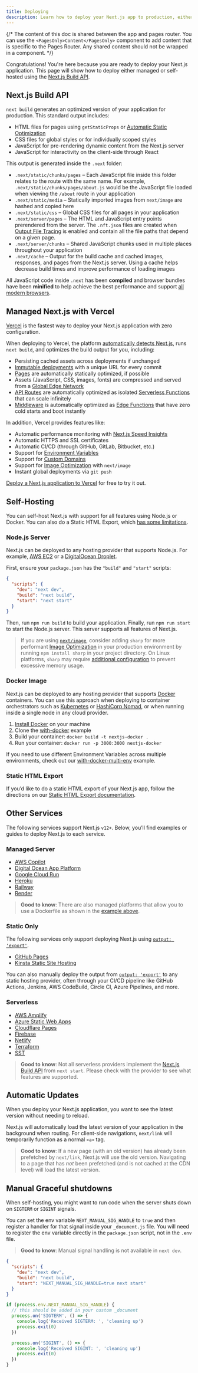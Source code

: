 ```yaml
---
title: Deploying
description: Learn how to deploy your Next.js app to production, either managed or self-hosted.
---
```


{/* The content of this doc is shared between the app and pages router. You can use the `<PagesOnly>Content</PagesOnly>` component to add content that is specific to the Pages Router. Any shared content should not be wrapped in a component. */}

Congratulations! You're here because you are ready to deploy your Next.js application. This page will show how to deploy either managed or self-hosted using the [Next.js Build API](#nextjs-build-api).

## Next.js Build API

`next build` generates an optimized version of your application for production. This standard output includes:

- HTML files for pages using `getStaticProps` or [Automatic Static Optimization](/docs/pages/building-your-application/rendering/automatic-static-optimization)
- CSS files for global styles or for individually scoped styles
- JavaScript for pre-rendering dynamic content from the Next.js server
- JavaScript for interactivity on the client-side through React

This output is generated inside the `.next` folder:

- `.next/static/chunks/pages` – Each JavaScript file inside this folder relates to the route with the same name. For example, `.next/static/chunks/pages/about.js` would be the JavaScript file loaded when viewing the `/about` route in your application
- `.next/static/media` – Statically imported images from `next/image` are hashed and copied here
- `.next/static/css` – Global CSS files for all pages in your application
- `.next/server/pages` – The HTML and JavaScript entry points prerendered from the server. The `.nft.json` files are created when [Output File Tracing](/docs/pages/api-reference/next-config-js/output) is enabled and contain all the file paths that depend on a given page.
- `.next/server/chunks` – Shared JavaScript chunks used in multiple places throughout your application
- `.next/cache` – Output for the build cache and cached images, responses, and pages from the Next.js server. Using a cache helps decrease build times and improve performance of loading images

All JavaScript code inside `.next` has been **compiled** and browser bundles have been **minified** to help achieve the best performance and support [all modern browsers](/docs/architecture/supported-browsers).

## Managed Next.js with Vercel

[Vercel](https://vercel.com?utm_source=next-site&utm_medium=docs&utm_campaign=next-website) is the fastest way to deploy your Next.js application with zero configuration.

When deploying to Vercel, the platform [automatically detects Next.js](https://vercel.com/solutions/nextjs?utm_source=next-site&utm_medium=docs&utm_campaign=next-website), runs `next build`, and optimizes the build output for you, including:

- Persisting cached assets across deployments if unchanged
- [Immutable deployments](https://vercel.com/features/previews?utm_source=next-site&utm_medium=docs&utm_campaign=next-website) with a unique URL for every commit
- [Pages](/docs/pages/building-your-application/rendering/automatic-static-optimization) are automatically statically optimized, if possible
- Assets (JavaScript, CSS, images, fonts) are compressed and served from a [Global Edge Network](https://vercel.com/features/infrastructure?utm_source=next-site&utm_medium=docs&utm_campaign=next-website)
- [API Routes](/docs/pages/building-your-application/routing/api-routes) are automatically optimized as isolated [Serverless Functions](https://vercel.com/features/infrastructure?utm_source=next-site&utm_medium=docs&utm_campaign=next-website) that can scale infinitely
- [Middleware](/docs/pages/building-your-application/routing/middleware) is automatically optimized as [Edge Functions](https://vercel.com/features/edge-functions?utm_source=next-site&utm_medium=docs&utm_campaign=next-website) that have zero cold starts and boot instantly

In addition, Vercel provides features like:

- Automatic performance monitoring with [Next.js Speed Insights](https://vercel.com/analytics?utm_source=next-site&utm_medium=docs&utm_campaign=next-website)
- Automatic HTTPS and SSL certificates
- Automatic CI/CD (through GitHub, GitLab, Bitbucket, etc.)
- Support for [Environment Variables](https://vercel.com/docs/environment-variables?utm_source=next-site&utm_medium=docs&utm_campaign=next-website)
- Support for [Custom Domains](https://vercel.com/docs/custom-domains?utm_source=next-site&utm_medium=docs&utm_campaign=next-website)
- Support for [Image Optimization](/docs/pages/building-your-application/optimizing/images) with `next/image`
- Instant global deployments via `git push`

[Deploy a Next.js application to Vercel](https://vercel.com/new/git/external?repository-url=https://github.com/vercel/next.js/tree/canary/examples/hello-world&project-name=hello-world&repository-name=hello-world&utm_source=next-site&utm_medium=docs&utm_campaign=next-website) for free to try it out.

## Self-Hosting

You can self-host Next.js with support for all features using Node.js or Docker. You can also do a Static HTML Export, which [has some limitations](/docs/app/building-your-application/deploying/static-exports).

### Node.js Server

Next.js can be deployed to any hosting provider that supports Node.js. For example, [AWS EC2](https://aws.amazon.com/ec2/) or a [DigitalOcean Droplet](https://www.digitalocean.com/products/droplets/).

First, ensure your `package.json` has the `"build"` and `"start"` scripts:

```json filename="package.json"
{
  "scripts": {
    "dev": "next dev",
    "build": "next build",
    "start": "next start"
  }
}
```

Then, run `npm run build` to build your application. Finally, run `npm run start` to start the Node.js server. This server supports all features of Next.js.

> If you are using [`next/image`](/docs/pages/building-your-application/optimizing/images), consider adding `sharp` for more performant [Image Optimization](/docs/pages/building-your-application/optimizing/images) in your production environment by running `npm install sharp` in your project directory. On Linux platforms, `sharp` may require [additional configuration](https://sharp.pixelplumbing.com/install#linux-memory-allocator) to prevent excessive memory usage.

### Docker Image

Next.js can be deployed to any hosting provider that supports [Docker](https://www.docker.com/) containers. You can use this approach when deploying to container orchestrators such as [Kubernetes](https://kubernetes.io/) or [HashiCorp Nomad](https://www.nomadproject.io/), or when running inside a single node in any cloud provider.

1. [Install Docker](https://docs.docker.com/get-docker/) on your machine
1. Clone the [with-docker](https://github.com/vercel/next.js/tree/canary/examples/with-docker) example
1. Build your container: `docker build -t nextjs-docker .`
1. Run your container: `docker run -p 3000:3000 nextjs-docker`

If you need to use different Environment Variables across multiple environments, check out our [with-docker-multi-env](https://github.com/vercel/next.js/tree/canary/examples/with-docker-multi-env) example.

### Static HTML Export

If you’d like to do a static HTML export of your Next.js app, follow the directions on our [Static HTML Export documentation](/docs/app/building-your-application/deploying/static-exports).

## Other Services

The following services support Next.js `v12+`. Below, you’ll find examples or guides to deploy Next.js to each service.

### Managed Server

- [AWS Copilot](https://aws.github.io/copilot-cli/)
- [Digital Ocean App Platform](https://docs.digitalocean.com/tutorials/app-nextjs-deploy/)
- [Google Cloud Run](https://github.com/vercel/next.js/tree/canary/examples/with-docker)
- [Heroku](https://elements.heroku.com/buildpacks/mars/heroku-nextjs)
- [Railway](https://docs.railway.app/getting-started)
- [Render](https://render.com/docs/deploy-nextjs-app)

> **Good to know**: There are also managed platforms that allow you to use a Dockerfile as shown in the [example above](#docker-image).

### Static Only

The following services only support deploying Next.js using [`output: 'export'`](/docs/app/building-your-application/deploying/static-exports).

- [GitHub Pages](https://github.com/vercel/next.js/tree/canary/examples/github-pages)
- [Kinsta Static Site Hosting](https://kinsta.com/docs/nextjs-static-site-example/)

You can also manually deploy the output from [`output: 'export'`](/docs/app/building-your-application/deploying/static-exports) to any static hosting provider, often through your CI/CD pipeline like GitHub Actions, Jenkins, AWS CodeBuild, Circle CI, Azure Pipelines, and more.

### Serverless

- [AWS Amplify](https://aws.amazon.com/blogs/mobile/amplify-next-js-13/)
- [Azure Static Web Apps](https://learn.microsoft.com/en-us/azure/static-web-apps/nextjs)
- [Cloudflare Pages](https://developers.cloudflare.com/pages/framework-guides/deploy-a-nextjs-site/)
- [Firebase](https://firebase.google.com/docs/hosting/nextjs)
- [Netlify](https://docs.netlify.com/integrations/frameworks/next-js)
- [Terraform](https://github.com/milliHQ/terraform-aws-next-js)
- [SST](https://docs.sst.dev/start/nextjs)

> **Good to know**: Not all serverless providers implement the [Next.js Build API](#nextjs-build-api) from `next start`. Please check with the provider to see what features are supported.

## Automatic Updates

When you deploy your Next.js application, you want to see the latest version without needing to reload.

Next.js will automatically load the latest version of your application in the background when routing. For client-side navigations, `next/link` will temporarily function as a normal `<a>` tag.

> **Good to know**: If a new page (with an old version) has already been prefetched by `next/link`, Next.js will use the old version. Navigating to a page that has _not_ been prefetched (and is not cached at the CDN level) will load the latest version.

## Manual Graceful shutdowns

When self-hosting, you might want to run code when the server shuts down on `SIGTERM` or `SIGINT` signals.

You can set the env variable `NEXT_MANUAL_SIG_HANDLE` to `true` and then register a handler for that signal inside your `_document.js` file. You will need to register the env variable directly in the `package.json` script, not in the `.env` file.

> **Good to know**: Manual signal handling is not available in `next dev`.

```json filename="package.json"
{
  "scripts": {
    "dev": "next dev",
    "build": "next build",
    "start": "NEXT_MANUAL_SIG_HANDLE=true next start"
  }
}
```

```js filename="pages/_document.js"
if (process.env.NEXT_MANUAL_SIG_HANDLE) {
  // this should be added in your custom _document
  process.on('SIGTERM', () => {
    console.log('Received SIGTERM: ', 'cleaning up')
    process.exit(0)
  })

  process.on('SIGINT', () => {
    console.log('Received SIGINT: ', 'cleaning up')
    process.exit(0)
  })
}
```
